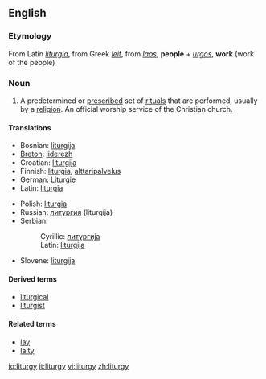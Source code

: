 ==English==
{{wikipedia}}
===Etymology===
From Latin ''[[liturgia]]'', from Greek ''[[leit]]'', from ''[[laos]]'', '''people''' + ''[[urgos]]'', '''work''' (work of the people)

===Noun===
{{en-noun-reg-y|liturg|y}}

#A predetermined or [[prescribe]]d set of [[ritual]]s that are performed, usually by a [[religion]].  An official worship service of the Christian church.

====Translations====
{{top}}
*Bosnian: [[liturgija#Bosnian|liturgija]] {{f}}
*[[Breton]]: [[liderezh]] {{m}}
*Croatian: [[liturgija#Croatian|liturgija]] {{f}}
*Finnish: [[liturgia]], [[alttaripalvelus]]
*German: [[Liturgie]] {{f}}
*Latin:  [[liturgia]] {{f}}
{{mid}}
*Polish: [[liturgia]] {{f}}
*Russian: [[литургия]] (liturgíja) {{f}}
*Serbian:
*:Cyrillic: [[литургија#Serbian|литургија]] {{f}}
*:Latin: [[liturgija#Serbian|liturgija]] {{f}}
*Slovene: [[liturgija#Slovene|liturgija]] {{f}}
{{bottom}}

====Derived terms====
* [[liturgical]]
* [[liturgist]]

====Related terms====
*[[lay]]
*[[laity]]

[[io:liturgy]]
[[it:liturgy]]
[[vi:liturgy]]
[[zh:liturgy]]